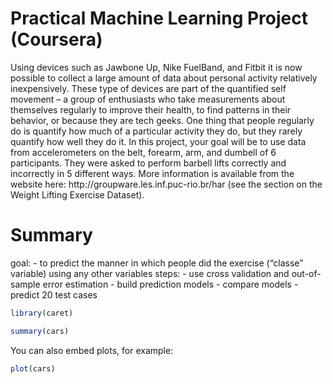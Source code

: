 Practical Machine Learning Project (Coursera)
========================================================

Using devices such as Jawbone Up, Nike FuelBand, and Fitbit it is now possible to collect a large amount of data about personal activity relatively inexpensively. These type of devices are part of the quantified self movement – a group of enthusiasts who take measurements about themselves regularly to improve their health, to find patterns in their behavior, or because they are tech geeks. One thing that people regularly do is quantify how much of a particular activity they do, but they rarely quantify how well they do it. In this project, your goal will be to use data from accelerometers on the belt, forearm, arm, and dumbell of 6 participants. They were asked to perform barbell lifts correctly and incorrectly in 5 different ways. More information is available from the website here: http://groupware.les.inf.puc-rio.br/har (see the section on the Weight Lifting Exercise Dataset). 

# Summary

goal: 
- to predict the manner in which people did the exercise ("classe" variable) using any other variables
steps:
- use cross validation and out-of-sample error estimation
- build prediction models
- compare models
- predict 20 test cases



```r
library(caret)

summary(cars)
```

You can also embed plots, for example:

```r
plot(cars)
```

